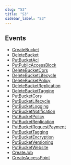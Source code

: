 ```yaml
---
slug: "S3"
title: "S3"
sidebar_label: "S3"
---
```


## Events

- [CreateBucket](/aws/threats/s3/rules/createbucket)
- [DeleteBucket](/aws/threats/s3/rules/deletebucket)
- [PutBucketAcl](/aws/threats/s3/rules/putbucketacl)
- [PutPublicAccessBlock](/aws/threats/s3/rules/putPublicaccessblock)
- [DeleteBucketCors](/aws/threats/s3/rules/deletebucketcors)
- [DeleteBucketLifecycle](/aws/threats/s3/rules/deletebucketlifecycle)
- [DeleteBucketPolicy](/aws/threats/s3/rules/deletebucketpolicy)
- [DeleteBucketReplication](/aws/threats/s3/rules/deletebucketreplication)
- [DeleteBucketTagging](/aws/threats/s3/rules/deletebuckettagging)
- [PutBucketCors](/aws/threats/s3/rules/putbucketcors)
- [PutBucketLifecycle](/aws/threats/s3/rules/putbucketlifecycle)
- [PutBucketLogging](/aws/threats/s3/rules/putbucketlogging)
- [PutBucketNotification](/aws/threats/s3/rules/putbucketnotification)
- [PutBucketPolicy](/aws/threats/s3/rules/putbucketpolicy)
- [PutBucketReplication](/aws/threats/s3/rules/putbucketreplication)
- [PutBucketRequestPayment](/aws/threats/s3/rules/putbucketrequestpayment)
- [PutBucketTagging](/aws/threats/s3/rules/putbuckettagging)
- [PutBucketEncryption](/aws/threats/s3/rules/putbucketencryption)
- [PutBucketVersioning](/aws/threats/s3/rules/putbucketversioning)
- [PutBucketWebsite](/aws/threats/s3/rules/putbucketwebsite)
- [CreateJob](/aws/threats/s3/rules/createjob)
- [CreateAccessPoint](/aws/threats/s3/rules/createaccesspoint)

